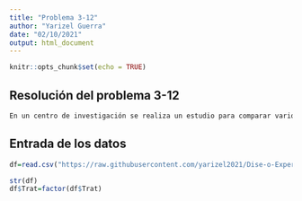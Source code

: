 ---
title: "Problema 3-12"
author: "Yarizel Guerra"
date: "02/10/2021"
output: html_document
---

```{r setup, include=FALSE}
knitr::opts_chunk$set(echo = TRUE)
```

## Resolución del problema 3-12
```{r}
En un centro de investigación se realiza un estudio para comparar varios tratamientos que, al aplicarse previamente a los frijoles crudos, reducen su tiempo de cocción. Estos tratamientos son a base de bicarbonato de sodio (NaHCO3) y cloruro de sodio o sal común (NaCl). El primer tratamiento es el de control, que consiste en no aplicar ningún tratamiento. El tratamiento T2 es el remojo en agua con bicarbonato de sodio, el T3 es remojar en agua con sal común y el T4 es remojar en agua con una combinación de ambos ingredientes en proporciones iguales. La variable de respuesta es el tiempo de cocción en minutos. Los datos se muestran en la siguiente tabla:
```
## Entrada de los datos

```{r}
df=read.csv("https://raw.githubusercontent.com/yarizel2021/Dise-o-Experimental/main/Tratamiento.csv")

str(df)
df$Trat=factor(df$Trat)
```

